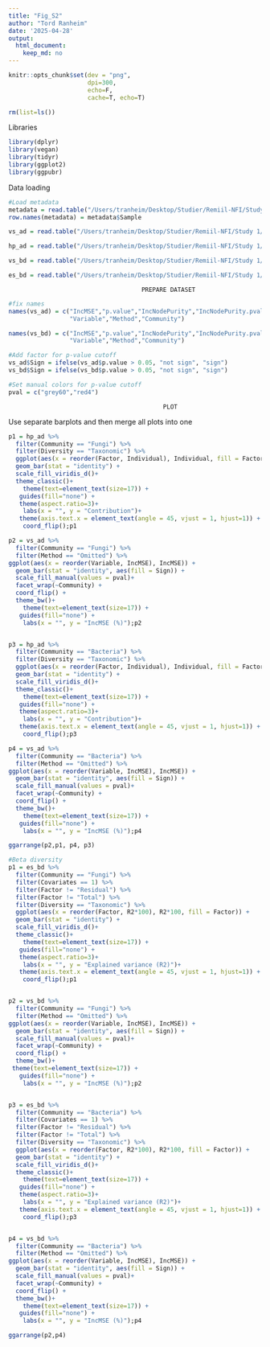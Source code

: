 ```yaml
---
title: "Fig_S2"
author: "Tord Ranheim"
date: '2025-04-28'
output:
  html_document:
    keep_md: no
---
```




```r
knitr::opts_chunk$set(dev = "png",
                      dpi=300,
                      echo=F,
                      cache=T, echo=T)
```


```r
rm(list=ls())
```


Libraries
```r
library(dplyr)
library(vegan)
library(tidyr)
library(ggplot2)
library(ggpubr)
```


Data loading
```r

#Load metadata
metadata = read.table("/Users/tranheim/Desktop/Studier/Remiil-NFI/Study 1/Processing/Metadata/Result/metadata.txt")
row.names(metadata) = metadata$Sample


```



```r

vs_ad = read.table("/Users/tranheim/Desktop/Studier/Remiil-NFI/Study 1/Analyses/Alpha diversity/Variable selection/Results/results_variable_selection.txt")

hp_ad = read.table("/Users/tranheim/Desktop/Studier/Remiil-NFI/Study 1/Analyses/Revision/diversity/results/hierarchical.txt")

vs_bd = read.table("/Users/tranheim/Desktop/Studier/Remiil-NFI/Study 1/Analyses/Beta diversity/Variation partitioning/Results/results_variable_selection_pcoa.txt")

es_bd = read.table("/Users/tranheim/Desktop/Studier/Remiil-NFI/Study 1/Analyses/Revision/diversity/results/es_bd.txt")


```


                                         PREPARE DATASET
###################################################################################################

```r

#fix names
names(vs_ad) = c("IncMSE","p.value","IncNodePurity","IncNodePurity.pvalue",
                 "Variable","Method","Community")

names(vs_bd) = c("IncMSE","p.value","IncNodePurity","IncNodePurity.pvalue",
                 "Variable","Method","Community")

#Add factor for p-value cutoff
vs_ad$Sign = ifelse(vs_ad$p.value > 0.05, "not sign", "sign")
vs_bd$Sign = ifelse(vs_bd$p.value > 0.05, "not sign", "sign")

#Set manual colors for p-value cutoff
pval = c("grey60","red4")

```



                                               PLOT
####################################################################################################
Use separate barplots and then merge all plots into one

```r

p1 = hp_ad %>% 
  filter(Community == "Fungi") %>%
  filter(Diversity == "Taxonomic") %>%
  ggplot(aes(x = reorder(Factor, Individual), Individual, fill = Factor)) +
  geom_bar(stat = "identity") +
  scale_fill_viridis_d()+
  theme_classic()+
    theme(text=element_text(size=17)) + 
   guides(fill="none") + 
   theme(aspect.ratio=3)+
    labs(x = "", y = "Contribution")+
   theme(axis.text.x = element_text(angle = 45, vjust = 1, hjust=1)) +
    coord_flip();p1

p2 = vs_ad %>% 
  filter(Community == "Fungi") %>%
  filter(Method == "Omitted") %>%
ggplot(aes(x = reorder(Variable, IncMSE), IncMSE)) +
  geom_bar(stat = "identity", aes(fill = Sign)) +
  scale_fill_manual(values = pval)+
  facet_wrap(~Community) +
  coord_flip() +
  theme_bw()+
    theme(text=element_text(size=17)) + 
   guides(fill="none") + 
    labs(x = "", y = "IncMSE (%)");p2


p3 = hp_ad %>% 
  filter(Community == "Bacteria") %>%
  filter(Diversity == "Taxonomic") %>%
  ggplot(aes(x = reorder(Factor, Individual), Individual, fill = Factor)) +
  geom_bar(stat = "identity") +
  scale_fill_viridis_d()+
  theme_classic()+
    theme(text=element_text(size=17)) +  
   guides(fill="none") + 
   theme(aspect.ratio=3)+
    labs(x = "", y = "Contribution")+
   theme(axis.text.x = element_text(angle = 45, vjust = 1, hjust=1)) +
    coord_flip();p3

p4 = vs_ad %>% 
  filter(Community == "Bacteria") %>%
  filter(Method == "Omitted") %>%
ggplot(aes(x = reorder(Variable, IncMSE), IncMSE)) +
  geom_bar(stat = "identity", aes(fill = Sign)) +
  scale_fill_manual(values = pval)+
  facet_wrap(~Community) +
  coord_flip() +
  theme_bw()+
    theme(text=element_text(size=17)) + 
   guides(fill="none") + 
    labs(x = "", y = "IncMSE (%)");p4

```


```r

ggarrange(p2,p1, p4, p3)

```

```r

#Beta diversity
p1 = es_bd %>% 
  filter(Community == "Fungi") %>%
  filter(Covariates == 1) %>%
  filter(Factor != "Residual") %>%
  filter(Factor != "Total") %>%
  filter(Diversity == "Taxonomic") %>%
  ggplot(aes(x = reorder(Factor, R2*100), R2*100, fill = Factor)) +
  geom_bar(stat = "identity") +
  scale_fill_viridis_d()+
  theme_classic()+
    theme(text=element_text(size=17)) + 
   guides(fill="none") + 
   theme(aspect.ratio=3)+
    labs(x = "", y = "Explained variance (R2)")+
   theme(axis.text.x = element_text(angle = 45, vjust = 1, hjust=1)) +
    coord_flip();p1


p2 = vs_bd %>% 
  filter(Community == "Fungi") %>%
  filter(Method == "Omitted") %>%
ggplot(aes(x = reorder(Variable, IncMSE), IncMSE)) +
  geom_bar(stat = "identity", aes(fill = Sign)) +
  scale_fill_manual(values = pval)+
  facet_wrap(~Community) +
  coord_flip() +
  theme_bw()+
 theme(text=element_text(size=17)) + 
   guides(fill="none") + 
    labs(x = "", y = "IncMSE (%)");p2


p3 = es_bd %>% 
  filter(Community == "Bacteria") %>%
  filter(Covariates == 1) %>%
  filter(Factor != "Residual") %>%
  filter(Factor != "Total") %>%
  filter(Diversity == "Taxonomic") %>%
  ggplot(aes(x = reorder(Factor, R2*100), R2*100, fill = Factor)) +
  geom_bar(stat = "identity") +
  scale_fill_viridis_d()+
  theme_classic()+
    theme(text=element_text(size=17)) + 
   guides(fill="none") + 
   theme(aspect.ratio=3)+
    labs(x = "", y = "Explained variance (R2)")+
   theme(axis.text.x = element_text(angle = 45, vjust = 1, hjust=1)) +
    coord_flip();p3


p4 = vs_bd %>% 
  filter(Community == "Bacteria") %>%
  filter(Method == "Omitted") %>%
ggplot(aes(x = reorder(Variable, IncMSE), IncMSE)) +
  geom_bar(stat = "identity", aes(fill = Sign)) +
  scale_fill_manual(values = pval)+
  facet_wrap(~Community) +
  coord_flip() +
  theme_bw()+
    theme(text=element_text(size=17)) + 
   guides(fill="none") + 
    labs(x = "", y = "IncMSE (%)");p4

```

```r

ggarrange(p2,p4)

```




